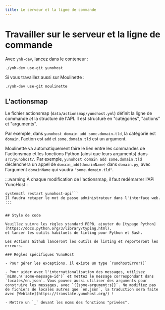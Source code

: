 ```yaml
---
title: Le serveur et la ligne de commande
---
```


# Travailler sur le serveur et la ligne de commande

Avec `ynh-dev`, lancez dans le conteneur :

```
./ynh-dev use-git yunohost
```

Si vous travaillez aussi sur Moulinette :

```
./ynh-dev use-git moulinette
```

## L'actionsmap

Le fichier actionsmap (`data/actionsmap/yunohost.yml`) définit la ligne de
commande *et* la structure de l'API. Il est structuré en "catégories",
"actions" et "arguments".

Par exemple, dans `yunohost domain add some.domain.tld`, la catégorie est `domain`, l'action est `add` et `some.domain.tld` est un argument.

Moulinette va automatiquement faire le lien entre les commandes de l'actionsmap et les fonctions Python (ainsi que leurs arguments) dans `src/yunohost/`. Par exemple, `yunohost domain add some.domain.tld` déclenchera un appel de `domain_add(domainName)` dans `domain.py`, avec l'argument  `domainName` qui vaudra `"some.domain.tld"`.

:::warning
À chaque modification de l'actionsmap, il faut redémarrer l'API YunoHost : 
```
systemctl restart yunohost-api```
Il faudra retaper le mot de passe administrateur dans l'interface web.
:::


## Style de code

Veuillez suivre les règles standard PEP8, ajouter du [typage Python](https://docs.python.org/3/library/typing.html),
et lancer les outils habituels de linting pour Python et Bash.

Les Actions Github lanceront les outils de linting et reporteront les erreurs.

### Règles spécifiques YunoHost

- Pour gérer les exceptions, il existe un type `YunohostError()`

- Pour aider avec l'internationalisation des messages, utilisez `m18n.n('some-message-id')` et mettez le message correspondant dans `locales/en.json`. Vous pouvez aussi utiliser des arguments pour construire les messages, avec `{{some-argument:s}}`. Ne modifiez pas de fichiers de locales autres que `en.json`, la traduction sera faite avec [Weblate](https://translate.yunohost.org/) !

- Mettre un `_` devant les noms des fonctions "privées".
